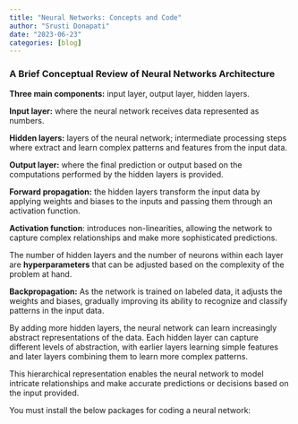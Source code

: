 ```yaml
---
title: "Neural Networks: Concepts and Code"
author: "Srusti Donapati"
date: "2023-06-23"
categories: [blog]
---
```


### A Brief Conceptual Review of Neural Networks Architecture

**Three main components:** input layer, output layer, hidden layers.

**Input layer:** where the neural network receives data represented as numbers.

**Hidden layers:** layers of the neural network; intermediate processing steps where extract and learn complex patterns and features from the input data.

**Output layer:** where the final prediction or output based on the computations performed by the hidden layers is provided.

**Forward propagation:** the hidden layers transform the input data by applying weights and biases to the inputs and passing them through an activation function.

**Activation function**: introduces non-linearities, allowing the network to capture complex relationships and make more sophisticated predictions.

The number of hidden layers and the number of neurons within each layer are **hyperparameters** that can be adjusted based on the complexity of the problem at hand.

**Backpropagation:** As the network is trained on labeled data, it adjusts the weights and biases, gradually improving its ability to recognize and classify patterns in the input data.

By adding more hidden layers, the neural network can learn increasingly abstract representations of the data. Each hidden layer can capture different levels of abstraction, with earlier layers learning simple features and later layers combining them to learn more complex patterns.

This hierarchical representation enables the neural network to model intricate relationships and make accurate predictions or decisions based on the input provided.

You must install the below packages for coding a neural network:

